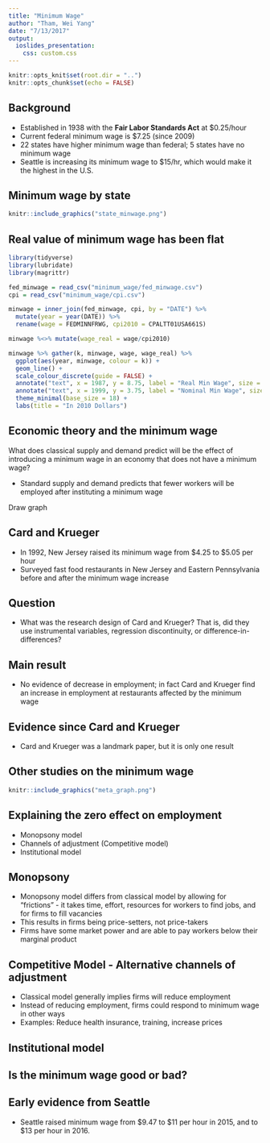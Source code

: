 ```yaml
---
title: "Minimum Wage"
author: "Tham, Wei Yang"
date: "7/13/2017"
output: 
  ioslides_presentation:
    css: custom.css
---
```


```r
knitr::opts_knit$set(root.dir = "..")
knitr::opts_chunk$set(echo = FALSE)
```

## Background
- Established in 1938 with the **Fair Labor Standards Act** at $0.25/hour
- Current federal minimum wage is $7.25 (since 2009)
- 22 states have higher minimum wage than federal; 5 states have no minimum wage
- Seattle is increasing its minimum wage to $15/hr, which would make it the highest in the U.S. 

## Minimum wage by state
```r
knitr::include_graphics("state_minwage.png")
```

## Real value of minimum wage has been flat 
```r
library(tidyverse)
library(lubridate)
library(magrittr)

fed_minwage = read_csv("minimum_wage/fed_minwage.csv")
cpi = read_csv("minimum_wage/cpi.csv")

minwage = inner_join(fed_minwage, cpi, by = "DATE") %>% 
  mutate(year = year(DATE)) %>% 
  rename(wage = FEDMINNFRWG, cpi2010 = CPALTT01USA661S)

minwage %<>% mutate(wage_real = wage/cpi2010)

minwage %>% gather(k, minwage, wage, wage_real) %>% 
  ggplot(aes(year, minwage, colour = k)) + 
  geom_line() + 
  scale_colour_discrete(guide = FALSE) + 
  annotate("text", x = 1987, y = 8.75, label = "Real Min Wage", size = 5) + 
  annotate("text", x = 1999, y = 3.75, label = "Nominal Min Wage", size = 5) + 
  theme_minimal(base_size = 18) + 
  labs(title = "In 2010 Dollars")

```

## Economic theory and the minimum wage
What does classical supply and demand predict will be the effect of introducing a minimum wage in an economy that does not have a minimum wage?

- Standard supply and demand predicts that fewer workers will be employed after instituting a minimum wage

<div class="notes">
Draw graph 
</div>

## Card and Krueger
- In 1992, New Jersey raised its minimum wage from \$4.25 to \$5.05 per hour
- Surveyed fast food restaurants in New Jersey and Eastern Pennsylvania before and after the minimum wage increase

## Question
- What was the research design of Card and Krueger? That is, did they use instrumental variables, regression discontinuity, or difference-in-differences?

## Main result
- No evidence of decrease in employment; in fact Card and Krueger find an increase in employment at restaurants affected by the minimum wage

## Evidence since Card and Krueger
- Card and Krueger was a landmark paper, but it is only one result

## Other studies on the minimum wage
```r
knitr::include_graphics("meta_graph.png")
```

## Explaining the zero effect on employment
- Monopsony model
- Channels of adjustment (Competitive model)
- Institutional model

## Monopsony
- Monopsony model differs from classical model by allowing for "frictions" - it takes time, effort, resources for workers to find jobs, and for firms to fill vacancies
- This results in firms being price-setters, not price-takers 
- Firms have some market power and are able to pay workers below their marginal product

## Competitive Model - Alternative channels of adjustment 
- Classical model generally implies firms will reduce employment
- Instead of reducing employment, firms could respond to minimum wage in other ways
- Examples: Reduce health insurance, training, increase prices

## Institutional model


## Is the minimum wage good or bad?


## Early evidence from Seattle
- Seattle raised minimum wage from \$9.47 to \$11 per hour in 2015, and to \$13 per hour in 2016. 




 

